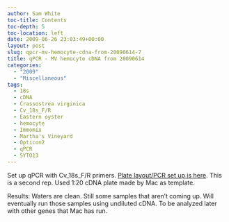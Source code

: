 ```yaml
---
author: Sam White
toc-title: Contents
toc-depth: 5
toc-location: left
date: 2009-06-26 23:03:49+00:00
layout: post
slug: qpcr-mv-hemocyte-cdna-from-20090614-7
title: qPCR - MV hemocyte cDNA from 20090614
categories:
  - "2009"
  - "Miscellaneous"
tags:
  - 18s
  - cDNA
  - Crassostrea virginica
  - Cv_18s_F/R
  - Eastern oyster
  - hemocyte
  - Immomix
  - Martha's Vineyard
  - Opticon2
  - qPCR
  - SYTO13
---
```


Set up qPCR with Cv_18s_F/R primers. [Plate layout/PCR set up is here](https://eagle.fish.washington.edu/Arabidopsis/Notebook%20Workup%20Files/20090626-01.jpg). This is a second rep. Used 1:20 cDNA plate made by Mac as template.

Results: Waters are clean. Still some samples that aren't coming up. Will eventually run those samples using undiluted cDNA. To be analyzed later with other genes that Mac has run.
